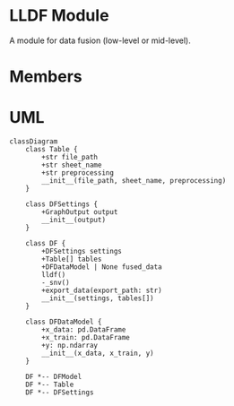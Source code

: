 
# LLDF Module

A module for data fusion (low-level or mid-level).

# Members

<DocCardList />

# UML

```mermaid
classDiagram
    class Table {
        +str file_path
        +str sheet_name
        +str preprocessing
        __init__(file_path, sheet_name, preprocessing)
    }

    class DFSettings {
        +GraphOutput output
        __init__(output)
    }

    class DF {
        +DFSettings settings
        +Table[] tables
        +DFDataModel | None fused_data
        lldf()
        -_snv()
        +export_data(export_path: str)
        __init__(settings, tables[])
    }

    class DFDataModel {
        +x_data: pd.DataFrame
        +x_train: pd.DataFrame
        +y: np.ndarray
        __init__(x_data, x_train, y)
    }

    DF *-- DFModel
    DF *-- Table
    DF *-- DFSettings
```